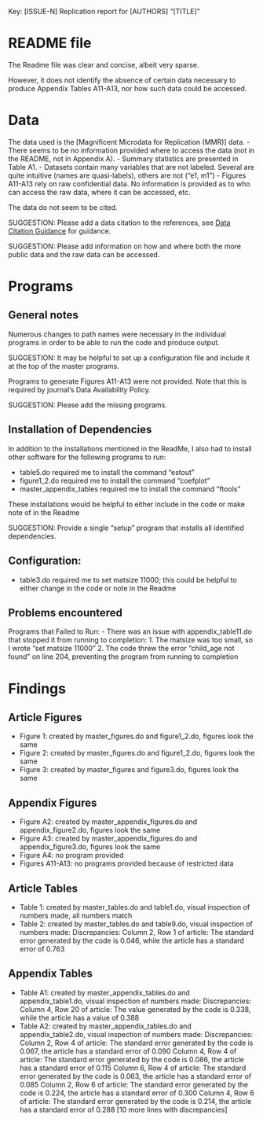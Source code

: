Key: [ISSUE-N]
Replication report for [AUTHORS] "[TITLE]"

# README file
The Readme file was clear and concise, albeit very sparse.

However, it does not identify the absence of certain data necessary to produce Appendix Tables A11-A13, 
nor how such data could be accessed.

# Data
The data used is the [Magnificent Microdata for Replication (MMR)] data.
- There seems to be no information provided where to access the data (not in the README, not in Appendix A).
- Summary statistics are presented in Table A1.
- Datasets contain many variables that are not labeled. Several are quite intuitive (names are quasi-labels), others are not ("e1, m1")
- Figures A11-A13 rely on raw confidential data. No information is provided as to who can access the raw data, 
where it can be accessed, etc.

The data do not seem to be cited. 

SUGGESTION: Please add a data citation to the references, see [Data Citation Guidance](../Guidance/Data_citation_guide.qmd) for guidance.

SUGGESTION: Please add information on how and where both the more public data and the raw data can be accessed.


# Programs

## General notes
Numerous changes to path names were necessary in the individual programs in order to be able to run the code and produce output.

SUGGESTION: It may be helpful to set up a configuration file and include it at the top of the master programs.

Programs to generate Figures A11-A13 were not provided. Note that this is required by journal's Data Availability Policy.

SUGGESTION: Please add the missing programs.


## Installation of Dependencies

In addition to the installations mentioned in the ReadMe, I also had to install other software for the following programs to run:

- table5.do required me to install the command "estout"
- figure1_2.do required me to install the command "coefplot"
- master_appendix_tables required me to install the command "ftools"

These installations would be helpful to either include in the code or make note of in the Readme

SUGGESTION: Provide a single "setup" program that installs all identified dependencies.

## Configuration:

- table3.do required me to set matsize 11000; this could be helpful to either change in the code or note in the Readme

## Problems encountered
Programs that Failed to Run:
- There was an issue with appendix_table11.do that stopped it from running to completion:
	1. The matsize was too small, so I wrote "set matsize 11000"
	2. The code threw the error "child_age not found" on line 204, preventing the program from running to completion

# Findings

## Article Figures
- Figure 1: created by master_figures.do and figure1_2.do, figures look the same
- Figure 2: created by master_figures.do and figure1_2.do, figures look the same
- Figure 3: created by master_figures and figure3.do, figures look the same

## Appendix Figures
- Figure A2: created by master_appendix_figures.do and appendix_figure2.do, figures look the same
- Figure A3: created by master_appendix_figures.do and appendix_figure3.do, figures look the same
- Figure A4: no program provided
- Figures A11-A13: no programs provided because of restricted data

## Article Tables
- Table 1: created by master_tables.do and table1.do, visual inspection of numbers made, all numbers match
- Table 2: created by master_tables.do and table9.do, visual inspection of numbers made:
	Discrepancies:
		Column 2, Row 1 of article: The standard error generated by the code is 0.046, while the article has a standard error of 0.763

## Appendix Tables
- Table A1: created by master_appendix_tables.do and appendix_table1.do, visual inspection of numbers made:
	Discrepancies:
		Column 4, Row 20 of article: The value generated by the code is 0.338, while the article has a value of 0.388
- Table A2: created by master_appendix_tables.do and appendix_table2.do, visual inspection of numbers made:
	Discrepancies:
		Column 2, Row 4 of article: The standard error generated by the code is 0.067, the article has a standard error of 0.090
		Column 4, Row 4 of article: The standard error generated by the code is 0.086, the article has a standard error of 0.115
		Column 6, Row 4 of article: The standard error generated by the code is 0.063, the article has a standard error of 0.085
		Column 2, Row 6 of article: The standard error generated by the code is 0.224, the article has a standard error of 0.300
		Column 4, Row 6 of article: The standard error generated by the code is 0.214, the article has a standard error of 0.288
		[10 more lines with discrepancies]
